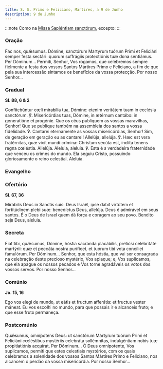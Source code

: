 ```yaml
---
title: S. S. Primo e Feliciano, Mártires, a 9 de Junho
description: 9 de Junho
---
```


:::note
Como na [Missa Sapiéntiam sanctórum](/missal/comum/7muitosmartires2), excepto:
:::

### Oração

<div class="side-by-side not-content">
  <span>
    Fac nos, quǽsumus. Dómine, sanctórum Martyrum tuórum Primi et Feliciáni
    semper festa sectári: quorum suffrágiis protectiónis tuæ dona sentiámus. Per
    Dóminum...
  </span>
  <span>
    Permiti, Senhor, Vos rogamos, que celebremos sempre fielmente a festa dos
    vossos Santos Mártires Primo e Feliciano, a fim de que pela sua intercessão
    sintamos os benefícios da vossa protecção. Por nosso Senhor...
  </span>
</div>

### Gradual

**Sl. 88, 6 & 2**

<div class="side-by-side not-content">
  <span>
    Confitebúntur cœli mirabília tua, Dómine: etenim veritátem tuam in ecclésia
    sanctórum. ℣. Misericórdias tuas, Dómine, in ætérnum cantábo: in generatióne
    et progénie.
  </span>
  <span>
    Que os céus publiquem as vossas maravilhas, Senhor! Que se publique também
    na assembleia dos santos a vossa fidelidade. ℣. Cantarei eternamente as
    vossas misericórdias, Senhor! Sim, de geração em geração eu as cantarei!
  </span>
  <span>
    Allelúja, allelúja. ℣. Hæc est vera fratérnitas, quæ vicit mundi crímina:
    Christum secúta est, ínclita tenens regna cœléstia. Allelúja.
  </span>
  <span>
    Aleluia, aleluia. ℣. Esta é a verdadeira fraternidade que venceu os crimes
    do mundo. Ela seguiu Cristo, possuindo gloriosamente o reino celestial.
    Aleluia.
  </span>
</div>

### Evangelho


<LinkCard
  href="/missal/santos/01-15-1#evangelho"
  title="S. Paulo, 1.º Eremita, Conf."
/>

### Ofertório

**Sl. 67, 36**

<div class="side-by-side not-content">
  <span>
    Mirábilis Deus in Sanctis suis: Deus Israël, ipse dabit virtútem et
    fortitúdinem plebi suæ: benedíctus Deus, allelúja.
  </span>
  <span>
    Deus é admirável em seus santos. É o Deus de Israel quem dá força e coragem
    ao seu povo. Bendito seja Deus, aleluia.
  </span>
</div>

### Secreta

<div class="side-by-side not-content">
  <span>
    Fiat tibi, quǽsumus, Dómine, hóstia sacránda placábilis, pretiósi
    celebritáte martýrii: quæ et peccáta nostra puríficet, et tuórum tibi vota
    concíliet famulórum. Per Dóminum...
  </span>
  <span>
    Senhor, que esta hóstia, que vai ser consagrada na celebração deste precioso
    mystério, Vos aplaque; e, Vos suplicamos, que ela apague os nossos pecados e
    Vos torne agradáveis os votos dos vossos servos. Por nosso Senhor...
  </span>
</div>

### Comúnio

**Jo. 15, 16**

<div class="side-by-side not-content">
  <span>
    Ego vos elegi de mundo, ut eátis et fructum afferátis: et fructus vester
    máneat.
  </span>
  <span>
    Eu vos escolhi no mundo, para que possais ir e alcanceis fruto; e que esse
    fruto permaneça.
  </span>
</div>

### Postcomúnio

<div class="side-by-side not-content">
  <span>
    Quǽsumus, omnípotens Deus: ut sanctórum Mártyrum tuórum Primi et Feliciáni
    cœléstibus mystériis celebráta sollémnitas, indulgéntiam nobis tuæ
    propitiatiónis acquírat. Per Dóminum...
  </span>
  <span>
    Ó Deus omnipotente, Vos suplicamos, permiti que estes celestiais mystérios,
    com os quais celebramos a solenidade dos vossos Santos Mártires Primo e
    Feliciano, nos alcancem o perdão da vossa misericórdia. Por nosso Senhor...
  </span>
</div>
